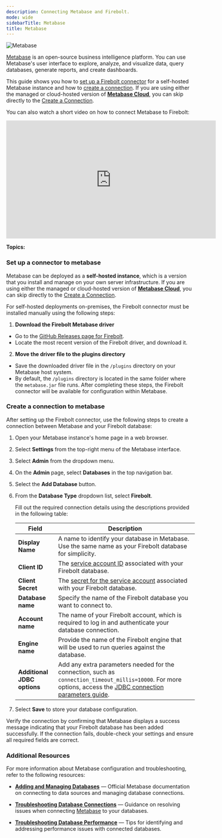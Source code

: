 ```yaml
---
description: Connecting Metabase and Firebolt.
mode: wide
sidebarTitle: Metabase
title: Metabase
---
```


![Metabase](/assets/images/metabase.png)



[Metabase](https://www.metabase.com/) is an open-source business intelligence platform. You can use Metabase's user interface to explore, analyze, and visualize data, query databases, generate reports, and create dashboards. 

This guide shows you how to [set up a Firebolt connector](/integrations#set-up-a-connector-to-metabase) for a self-hosted Metabase instance and how to [create a connection](/integrations#create-a-connection-to-metabase). If you are using either the managed or cloud-hosted version of [**Metabase Cloud**](https://www.metabase.com/docs/latest/cloud/start), you can skip directly to the [Create a Connection](/integrations#create-a-connection-to-metabase).

You can also watch a short video on how to connect Metabase to Firebolt:
<iframe width="560" height="315" src="https://www.youtube.com/embed/LT6yoA67UW8" frameborder="0" allow="accelerometer; autoplay; encrypted-media; gyroscope; picture-in-picture" allowfullscreen></iframe>

**Topics:**

### Set up a connector to metabase

Metabase can be deployed as a **self-hosted instance**, which is a version that you install and manage on your own server infrastructure. If you are using either the managed or cloud-hosted version of [**Metabase Cloud**](https://www.metabase.com/docs/latest/cloud/start), you can skip directly to the [Create a Connection](/integrations#create-a-connection-to-metabase). 

For self-hosted deployments on-premises, the Firebolt connector must be installed manually using the following steps: 
1. **Download the Firebolt Metabase driver**
* Go to the [GitHub Releases page for Firebolt](https://github.com/firebolt-db/metabase-firebolt-driver/releases).
* Locate the most recent version of the Firebolt driver, and download it.
2. **Move the driver file to the plugins directory**
* Save the downloaded driver file in the `/plugins` directory on your Metabase host system.
* By default, the `/plugins` directory is located in the same folder where the `metabase.jar` file runs.
After completing these steps, the Firebolt connector will be available for configuration within Metabase.

### Create a connection to metabase

After setting up the Firebolt connector, use the following steps to create a connection between Metabase and your Firebolt database:

1. Open your Metabase instance's home page in a web browser.

2. Select **Settings** from the top-right menu of the Metabase interface.

3. Select **Admin** from the dropdown menu.

4. On the **Admin** page, select **Databases** in the top navigation bar.

5. Select the **Add Database** button.
6. From the **Database Type** dropdown list, select **Firebolt**.

    Fill out the required connection details using the descriptions provided in the following table:

    | Field                       | Description                                                                                                                                                                                                                                          |
    |-----------------------------|------------------------------------------------------------------------------------------------------------------------------------------------------------------------------------------------------------------------------------------------------|
    | **Display Name**            | A name to identify your database in Metabase. Use the same name as your Firebolt database for simplicity.                                                                                                                                            |
    | **Client ID**               | The [service account ID](/Guides/managing-your-organization/service-accounts#get-a-service-account-id) associated with your Firebolt database.                                                                                          |
    | **Client Secret**           | The [secret for the service account](/Guides/managing-your-organization/service-accounts#generate-a-secret) associated with your Firebolt database.                                                                                      |
    | **Database name**           | Specify the name of the Firebolt database you want to connect to.                                                                                                                                                                                   |
    | **Account name**            | The name of your Firebolt account, which is required to log in and authenticate your database connection.                                                                                                                                            |
    | **Engine name**             | Provide the name of the Firebolt engine that will be used to run queries against the database.                                                                                                                                                       |
    | **Additional JDBC options** | Add any extra parameters needed for the connection, such as `connection_timeout_millis=10000`. For more options, access the [JDBC connection parameters guide](/Guides/developing-with-firebolt/connecting-with-jdbc#available-connection-parameters). |


7. Select **Save** to store your database configuration.

Verify the connection by confirming that Metabase displays a success message indicating that your Firebolt database has been added successfully. If the connection fails, double-check your settings and ensure all required fields are correct.

### Additional Resources
For more information about Metabase configuration and troubleshooting, refer to the following resources:

* [**Adding and Managing Databases**](https://www.metabase.com/docs/latest/databases/connecting) — Official Metabase documentation on connecting to data sources and managing database connections. 

* [**Troubleshooting Database Connections**](https://www.metabase.com/docs/latest/troubleshooting-guide/db-connection) — Guidance on resolving issues when connecting [Metabase](https://www.metabase.com/docs/latest/databases/connecting) to your databases. 

* [**Troubleshooting Database Performance**](https://www.metabase.com/docs/latest/troubleshooting-guide/db-performance) — Tips for identifying and addressing performance issues with connected databases. 


